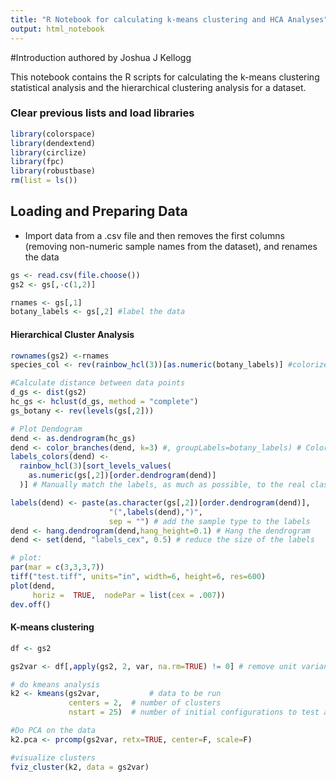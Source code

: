 ```yaml
---
title: "R Notebook for calculating k-means clustering and HCA Analyses"
output: html_notebook
---
```

#Introduction
authored by Joshua J Kellogg

This notebook contains the R scripts for calculating the k-means clustering statistical analysis and the hierarchical clustering analysis for a dataset.

### Clear previous lists and load libraries
```r
library(colorspace) 
library(dendextend) 
library(circlize) 
library(fpc)
library(robustbase)
rm(list = ls())
```

## Loading and Preparing Data
- Import data from a .csv file and then removes the first columns (removing non-numeric sample names from the dataset), and renames the data
```r
gs <- read.csv(file.choose())
gs2 <- gs[,-c(1,2)]

rnames <- gs[,1]
botany_labels <- gs[,2] #label the data
```

#### Hierarchical Cluster Analysis ####
```r
rownames(gs2) <-rnames
species_col <- rev(rainbow_hcl(3))[as.numeric(botany_labels)] #colorizes the species labels

#Calculate distance between data points
d_gs <- dist(gs2)
hc_gs <- hclust(d_gs, method = "complete")
gs_botany <- rev(levels(gs[,2]))

# Plot Dendogram
dend <- as.dendrogram(hc_gs)
dend <- color_branches(dend, k=3) #, groupLabels=botany_labels) # Color the branches based on the clusters
labels_colors(dend) <-
  rainbow_hcl(3)[sort_levels_values(
    as.numeric(gs[,2])[order.dendrogram(dend)]
  )] # Manually match the labels, as much as possible, to the real classification of the samples:

labels(dend) <- paste(as.character(gs[,2])[order.dendrogram(dend)],
                      "(",labels(dend),")", 
                      sep = "") # add the sample type to the labels
dend <- hang.dendrogram(dend,hang_height=0.1) # Hang the dendrogram
dend <- set(dend, "labels_cex", 0.5) # reduce the size of the labels

# plot:
par(mar = c(3,3,3,7))
tiff("test.tiff", units="in", width=6, height=6, res=600)
plot(dend, 
     horiz =  TRUE,  nodePar = list(cex = .007))
dev.off()
```

#### K-means clustering ####
```r
df <- gs2

gs2var <- df[,apply(gs2, 2, var, na.rm=TRUE) != 0] # remove unit variance columns

# do kmeans analysis
k2 <- kmeans(gs2var,           # data to be run
             centers = 2,  # number of clusters
             nstart = 25)  # number of initial configurations to test and report optimal

#Do PCA on the data
k2.pca <- prcomp(gs2var, retx=TRUE, center=F, scale=F)

#visualize clusters
fviz_cluster(k2, data = gs2var)
```
